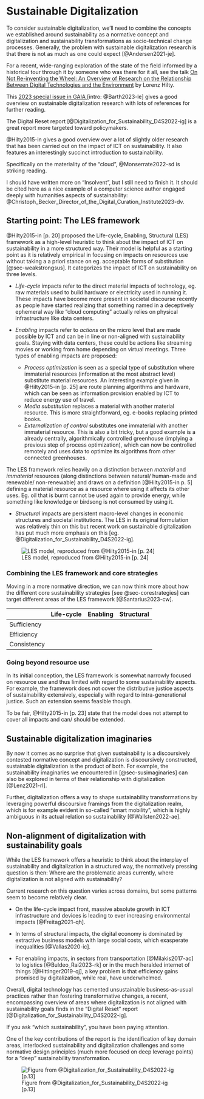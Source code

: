 # Sustainable Digitalization {#sec-susdigi}

To consider sustainable digitalization, we'll need to combine the concepts we established around sustainability as a normative concept and digitalization and sustainability transformations as socio-technical change processes. Generally, the problem with sustainable digitalization research is that there is not as much as one could expect [@Andersen2021-je].

::: column-margin
For a recent, wide-ranging exploration of the state of the field informed by a historical tour through it by someone who was there for it all, see the talk [On Not Re-inventing the Wheel: An Overview of Research on the Relationship Between Digital Technologies and the Environment](https://cie.research.yale.edu/events/digital-economy-and-environment) by Lorenz Hilty.

This <a href="https://www.ingentaconnect.com/content/oekom/gaia/2023/00000032/a00101s1">2023 special issue in GAIA </a> [intro: @Barth2023-le] gives a good overview on sustainable digitalization research with lots of references for further reading.

The Digital Reset report [@Digitalization_for_Sustainability_D4S2022-ig] is a great report more targeted toward policymakers.

@Hilty2015-in gives a good overview over a lot of slightly older research that has been carried out on the impact of ICT on sustainability. It also features an interestingly succinct introduction to sustainability.

Specifically on the materiality of the "cloud", @Monserrate2022-sd is striking reading.

I should have written more on "Insolvent", but I still need to finish it. It should be cited here as a nice example of a computer science author engaged deeply with humanities aspects of sustainability: @Christoph_Becker_Director_of_the_Digital_Curation_Institute2023-dv.
:::

## Starting point: The LES framework

@Hilty2015-in [p. 20] proposed the Life-cycle, Enabling, Structural (LES) framework as a high-level heuristic to think about the impact of ICT on sustainability in a more structured way. Their model is helpful as a starting point as it is relatively empirical in focusing on impacts on resources use without taking a a priori stance on eg. acceptable forms of substitution [@sec-weakstrongsus]. It categorizes the impact of ICT on sustainability on three levels.

-   *Life-cycle* impacts refer to the direct material impacts of technology, eg. raw materials used to build hardware or electricity used in running it. These impacts have become more present in societal discourse recently as people have started realizing that something named in a deceptively ephemeral way like "cloud computing" actually relies on physical infrastructure like data centers.

-   *Enabling* impacts refer to *actions* on the micro level that are made possible by ICT and can be in line or non-aligned with sustainability goals. Staying with data centers, these could be actions like streaming movies or working from home depending on virtual meetings. Three types of enabling impacts are proposed:

    -   *Process optimization* is seen as a special type of substitution where immaterial resources (information at the most abstract level) substitute material resources. An interesting example given in @Hilty2015-in [p. 25] are route planning algorithms and hardware, which can be seen as information provision enabled by ICT to reduce energy use of travel.
    -   *Media substitution* replaces a material with another material resource. This is more straightforward, eg. e-books replacing printed books.
    -   *Externalization of control* substitutes one immaterial with another immaterial resource. This is also a bit tricky, but a good example is a already centrally, algorithmically controlled greenhouse (implying a previous step of process optimization), which can now be controlled remotely and uses data to optimize its algorithms from other connected greenhouses.

::: column-margin
The LES framework relies heavily on a distinction between *material* and *immaterial* resources (along distinctions between natural/ human-made and renewable/ non-renewable) and draws on a definition [@Hilty2015-in p. 5] defining a material resource as a resource where using it affects its other uses. Eg. oil that is burnt cannot be used again to provide energy, while something like knowledge or birdsong is not consumed by using it.
:::

-   *Structural* impacts are persistent macro-level changes in economic structures and societal institutions. The LES in its original formulation was relatively thin on this but recent work on sustainable digitalization has put much more emphasis on this [eg. @Digitalization_for_Sustainability_D4S2022-ig].

![LES model, reproduced from @Hilty2015-in [p. 24]](images/les_framework.png)

### Combining the LES framework and core strategies

Moving in a more normative direction, we can now think more about how the different core sustainability strategies [see @sec-corestrategies] can target different areas of the LES framework [@Santarius2023-cw].

|             | Life-cycle | Enabling | Structural |
|-------------|------------|----------|------------|
| Sufficiency |            |          |            |
| Efficiency  |            |          |            |
| Consistency |            |          |            |

### Going beyond resource use

In its initial conception, the LES framework is somewhat narrowly focused on resource use and thus limited with regard to some sustainability aspects. For example, the framework does not cover the distributive justice aspects of sustainability extensively, especially with regard to intra-generational justice. Such an extension seems feasible though.

::: column-margin
To be fair, @Hilty2015-in [p. 23] state that the model does not attempt to cover all impacts and can/ should be extended.
:::

## Sustainable digitalization imaginaries

By now it comes as no surprise that given sustainability is a discoursively contested normative concept and digitalization is discoursively constructed, sustainable digitalization is the product of both. For example, the sustainability imaginaries we encountered in [@sec-susimaginaries] can also be explored in terms of their relationship with digitalization [@Lenz2021-rl].

Further, digitalization offers a way to shape sustainability transformations by leveraging powerful discoursive framings from the digitalization realm, which is for example evident in so-called "smart mobility", which is highly ambiguous in its actual relation so sustainability [@Wallsten2022-ae].

## Non-alignment of digitalization with sustainability goals

While the LES framework offers a heuristic to think about the interplay of sustainability and digitalization in a structured way, the normatively pressing question is then: Where are the problematic areas currently, where digitalization is not aligned with sustainability?

Current research on this question varies across domains, but some patterns seem to become relatively clear.

-   On the life-cycle impact front, massive absolute growth in ICT infrastructure and devices is leading to ever increasing environmental impacts [@Freitag2021-qh].

-   In terms of structural impacts, the digital economy is dominated by extractive business models with large social costs, which exasperate inequalities [@Vallas2020-ic].

-   For enabling impacts, in sectors from transportation [@Milakis2017-ac] to logistics [@Buldeo_Rai2023-rk] or in the much heralded internet of things [@Hittinger2019-qj], a key problem is that efficiency gains promised by digitalization, while real, have underwhelmed.

Overall, digital technology has cemented unsustainable business-as-usual practices rather than fostering transformative changes, a recent, encompassing overview of areas where digitalization is not aligned with sustainability goals finds in the "Digital Reset" report [@Digitalization_for_Sustainability_D4S2022-ig].

::: column-margin
If you ask "which sustainability", you have been paying attention.
:::

One of the key contributions of the report is the identification of key domain areas, interlocked sustainability and digitalization challenges and some normative design principles (much more focused on deep leverage points) for a "deep" sustainability transformation.

![Figure from @Digitalization_for_Sustainability_D4S2022-ig [p.13]](images/d4s_figure.png)
